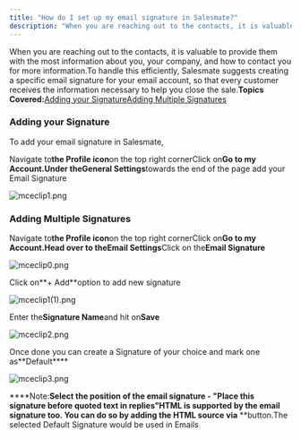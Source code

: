 ```yaml
---
title: "How do I set up my email signature in Salesmate?"
description: "When you are reaching out to the contacts, it is valuable to provide them with the most information about you, your company, and how to contact you fo..."
---
```


When you are reaching out to the contacts, it is valuable to provide them with the most information about you, your company, and how to contact you for more information.To handle this efficiently, Salesmate suggests creating a specific email signature for your email account, so that every customer receives the information necessary to help you close the sale.**Topics Covered:**[Adding your Signature](https://support.salesmate.io/hc/en-us/articles/360002748811-How-do-I-set-up-my-email-signature-in-Salesmate#h_01HRXY3DDVMRFSKA2Q05GYP45S)[Adding Multiple Signatures](https://support.salesmate.io/hc/en-us/articles/360002748811-How-do-I-set-up-my-email-signature-in-Salesmate#h_01J2XV3Y9W7CJRNEFKS52QWNPC)

### Adding your Signature

To add your email signature in Salesmate,

Navigate to**the Profile icon**on the top right cornerClick on**Go to my Account.**Under the**General Settings**towards the end of the page add your Email Signature

![mceclip1.png](./images/mceclip1-3.png)

### Adding Multiple Signatures

Navigate to**the Profile icon**on the top right cornerClick on**Go to my Account.**Head over to the**Email Settings**Click on the**Email Signature**

![mceclip0.png](./images/mceclip0-4.png)

Click on**\+ Add**option to add new signature

![mceclip1(1).png](./images/mceclip11.png)

Enter the**Signature Name**and hit on**Save**

![mceclip2.png](./images/mceclip2.png)

Once done you can create a Signature of your choice and mark one as**Default****

![mceclip3.png](./images/mceclip3.png)

****Note:**Select the position of the email signature - "**Place this signature before quoted text in replies**"HTML is supported by the email signature too. You can do so by adding the HTML source via** **button.The selected Default Signature would be used in Emails
